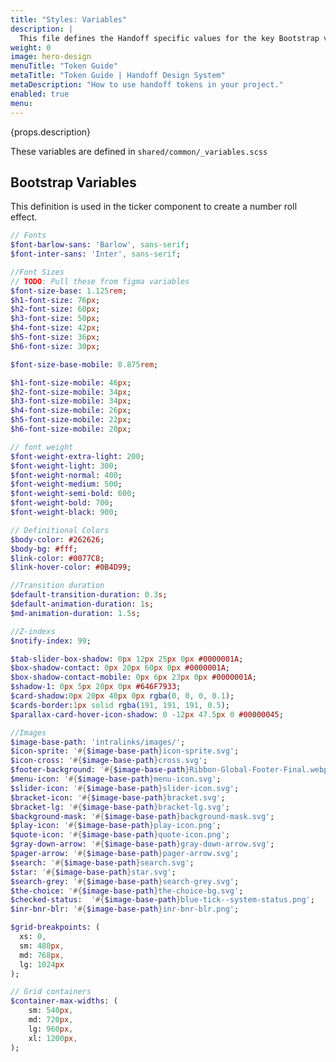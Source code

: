 ```yaml
---
title: "Styles: Variables"
description: |
  This file defines the Handoff specific values for the key Bootstrap variables
weight: 0
image: hero-design
menuTitle: "Token Guide"
metaTitle: "Token Guide | Handoff Design System"
metaDescription: "How to use handoff tokens in your project."
enabled: true
menu:
---
```



<Hero title={props.title} image={false}>
  <p>{props.description}</p>
</Hero>

These variables are defined in `shared/common/_variables.scss`

## Bootstrap Variables

This definition is used in the ticker component to create a number roll effect.

```sass title="Create a ticker animation"
// Fonts
$font-barlow-sans: 'Barlow', sans-serif;
$font-inter-sans: 'Inter', sans-serif;

//Font Sizes
// TODO: Pull these from figma variables
$font-size-base: 1.125rem;
$h1-font-size: 76px;
$h2-font-size: 60px;
$h3-font-size: 50px;
$h4-font-size: 42px;
$h5-font-size: 36px;
$h6-font-size: 30px;

$font-size-base-mobile: 0.875rem;

$h1-font-size-mobile: 46px;
$h2-font-size-mobile: 34px;
$h3-font-size-mobile: 34px;
$h4-font-size-mobile: 26px;
$h5-font-size-mobile: 22px;
$h6-font-size-mobile: 20px;

// font weight
$font-weight-extra-light: 200;
$font-weight-light: 300;
$font-weight-normal: 400;
$font-weight-medium: 500;
$font-weight-semi-bold: 600;
$font-weight-bold: 700;
$font-weight-black: 900;

// Definitional Colors
$body-color: #262626;
$body-bg: #fff;
$link-color: #0077C8;
$link-hover-color: #0B4D99;

//Transition duration
$default-transition-duration: 0.3s;
$default-animation-duration: 1s;
$md-animation-duration: 1.5s;

//Z-indexs
$notify-index: 99;

$tab-slider-box-shadow: 0px 12px 25px 0px #0000001A;
$box-shadow-contact: 0px 20px 60px 0px #0000001A;
$box-shadow-contact-mobile: 0px 6px 23px 0px #0000001A;
$shadow-1: 0px 5px 20px 0px #646F7933;
$card-shadow:0px 20px 40px 0px rgba(0, 0, 0, 0.1);
$cards-border:1px solid rgba(191, 191, 191, 0.5);
$parallax-card-hover-icon-shadow: 0 -12px 47.5px 0 #00000045;

//Images
$image-base-path: 'intralinks/images/';
$icon-sprite: '#{$image-base-path}icon-sprite.svg';
$icon-cross: '#{$image-base-path}cross.svg';
$footer-background: '#{$image-base-path}Ribbon-Global-Footer-Final.webp';
$menu-icon: '#{$image-base-path}menu-icon.svg';
$slider-icon: '#{$image-base-path}slider-icon.svg';
$bracket-icon: '#{$image-base-path}bracket.svg';
$bracket-lg: '#{$image-base-path}bracket-lg.svg';
$background-mask: '#{$image-base-path}background-mask.svg';
$play-icon: '#{$image-base-path}play-icon.png';
$quote-icon: '#{$image-base-path}quote-icon.png';
$gray-down-arrow: '#{$image-base-path}gray-down-arrow.svg';
$pager-arrow: '#{$image-base-path}pager-arrow.svg';
$search: '#{$image-base-path}search.svg';
$star: '#{$image-base-path}star.svg';
$search-grey: '#{$image-base-path}search-grey.svg';
$the-choice: '#{$image-base-path}the-choice-bg.svg';
$checked-status:  '#{$image-base-path}blue-tick--system-status.png';
$inr-bnr-blr: '#{$image-base-path}inr-bnr-blr.png';

$grid-breakpoints: (
  xs: 0,
  sm: 480px,
  md: 768px,
  lg: 1024px
);

// Grid containers
$container-max-widths: (
	sm: 540px,
	md: 720px,
	lg: 960px,
	xl: 1200px,
);
```

